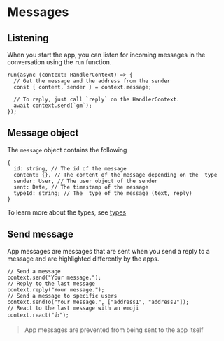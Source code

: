 # Messages

## Listening

When you start the app, you can listen for incoming messages in the conversation using the `run` function.

```tsx [src/index.ts]
run(async (context: HandlerContext) => {
  // Get the message and the address from the sender
  const { content, sender } = context.message;

  // To reply, just call `reply` on the HandlerContext.
  await context.send(`gm`);
});
```

## Message object

The `message` object contains the following

```tsx
{
  id: string, // The id of the message
  content: {}, // The content of the message depending on the  type
  sender: User, // The user object of the sender
  sent: Date, // The timestamp of the message
  typeId: string; // The  type of the message (text, reply)
}
```

To learn more about the types, see [types](/concepts/messages/text)

## Send message

App messages are messages that are sent when you send a reply to a message and are highlighted differently by the apps.

```tsx
// Send a message
context.send("Your message.");
// Reply to the last message
context.reply("Your message.");
// Send a message to specific users
context.sendTo("Your message.", ["address1", "address2"]);
// React to the last message with an emoji
context.react("👍");
```

> App messages are prevented from being sent to the app itself
